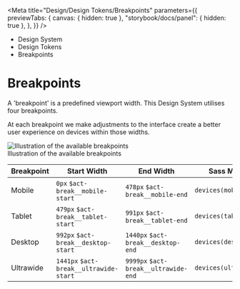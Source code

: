 
<Meta
	title="Design/Design Tokens/Breakpoints"
	parameters={{
		previewTabs: {
			canvas: { hidden: true },
			"storybook/docs/panel": { hidden: true },
		},
	}}
/>

<div className="act-docs-container">
	<Masthead />
	<main className="act-body">
		<div className="act-flex act-flex-light-purple">
			<div className="act-flex__container act-flex__container-padding-trim">
				<div className="act-flex__grid">
					<div className="act-flex__row">
						<div className="act-col__cw-12">
							<div className="act-box">
								<div className="act-breadcrumbs">
									<ul className="act-breadcrumbs__container">
										<li className="act-breadcrumbs__crumb act-h6">
											<LinkTo className="act-breadcrumbs__crumb__link" kind="about-about--page">
												Design System <i className="fa-solid fa-angle-right"></i>
											</LinkTo>
										</li>
										<li className="act-breadcrumbs__crumb act-h6">
											<LinkTo className="act-breadcrumbs__crumb__link" kind="design-overview--page">
												Design Tokens <i className="fa-solid fa-angle-right"></i>
											</LinkTo>
										</li>
										<li className="act-breadcrumbs__crumb act-h6">
											<LinkTo className="act-breadcrumbs__crumb__link" kind="design-breakpoints--page">
												Breakpoints <i className="fa-solid fa-angle-right"></i>
											</LinkTo>
										</li>
									</ul>
								</div>
								<h1>Breakpoints</h1>
							</div>
						</div>
					</div>
				</div>
			</div>
		</div>
		<div className="act-flex">
			<div className="act-flex__container">
				<div className="act-flex__grid">
					<div className="act-flex__row">
						<div className="act-col__cw-12">
							<div className="act-box">
								<p>A 'breakpoint' is a predefined viewport width. This Design System utilises four breakpoints.</p>
								<p>At each breakpoint we make adjustments to the interface create a better user experience on devices within those widths.</p>
								<div className="act-img">
									<img src="/images/2-design-breakpoints-1.png" alt="Illustration of the available breakpoints" />
									<div className="act-img__description act-p-small">
										<i class="fa-solid fa-circle-info"></i> Illustration of the available breakpoints
									</div>
								</div>
								<div className="act-table-container">
									<table className="act-table">
										<thead>
											<tr>
												<th>Breakpoint</th>
												<th>Start Width</th>
												<th>End Width</th>
												<th>Sass Mixin</th>
											</tr>
										</thead>
										<tbody>
											<tr>
												<td>Mobile</td>
												<td>
													<code>0px</code>
													<code className="sass-var">$act-break__mobile-start</code>
												</td>
												<td>
													<code>478px</code>
													<code className="sass-var">$act-break__mobile-end</code>
												</td>
												<td>
													<code className="sass-var">devices(mobile)</code>
												</td>
											</tr>
											<tr>
												<td>Tablet</td>
												<td>
													<code>479px</code>
													<code className="sass-var">$act-break__tablet-start</code>
												</td>
												<td>
													<code>991px</code>
													<code className="sass-var">$act-break__tablet-end</code>
												</td>
												<td>
													<code className="sass-var">devices(tablet)</code>
												</td>
											</tr>
											<tr>
												<td>Desktop</td>
												<td>
													<code>992px</code>
													<code className="sass-var">$act-break__desktop-start</code>
												</td>
												<td>
													<code>1440px</code>
													<code className="sass-var">$act-break__desktop-end</code>
												</td>
												<td>
													<code className="sass-var">devices(desktop)</code>
												</td>
											</tr>
											<tr>
												<td>Ultrawide</td>
												<td>
													<code>1441px</code>
													<code className="sass-var">$act-break__ultrawide-start</code>
												</td>
												<td>
													<code>9999px</code>
													<code className="sass-var">$act-break__ultrawide-end</code>
												</td>
												<td>
													<code className="sass-var">devices(ultrawide)</code>
												</td>
											</tr>
										</tbody>
									</table>
								</div>
							</div>
						</div>
					</div>
				</div>
			</div>
		</div>
	</main>
	<footer className="act-footer">
		<AoC />
		<Footer />
	</footer>
</div>
